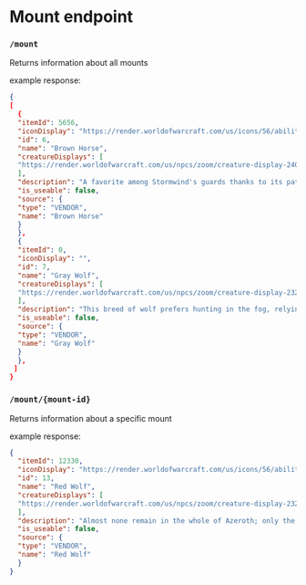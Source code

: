 # Mount endpoint

### `/mount`

Returns information about all mounts

example response:

```json
{
[
  {
  "itemId": 5656,
  "iconDisplay": "https://render.worldofwarcraft.com/us/icons/56/ability_mount_ridinghorse.jpg",
  "id": 6,
  "name": "Brown Horse",
  "creatureDisplays": [
  "https://render.worldofwarcraft.com/us/npcs/zoom/creature-display-2404.jpg"
  ],
  "description": "A favorite among Stormwind's guards thanks to its patience and stamina.",
  "is_useable": false,
  "source": {
  "type": "VENDOR",
  "name": "Brown Horse"
  }
  },
  {
  "itemId": 0,
  "iconDisplay": "",
  "id": 7,
  "name": "Gray Wolf",
  "creatureDisplays": [
  "https://render.worldofwarcraft.com/us/npcs/zoom/creature-display-2320.jpg"
  ],
  "description": "This breed of wolf prefers hunting in the fog, relying on its smoky hide to camouflage it from unsuspecting prey.",
  "is_useable": false,
  "source": {
  "type": "VENDOR",
  "name": "Gray Wolf"
  }
  },
 ] 
}
```

### `/mount/{mount-id}`

Returns information about a specific mount

example response:

```json
{
  "itemId": 12330,
  "iconDisplay": "https://render.worldofwarcraft.com/us/icons/56/ability_mount_blackdirewolf.jpg",
  "id": 13,
  "name": "Red Wolf",
  "creatureDisplays": [
  "https://render.worldofwarcraft.com/us/npcs/zoom/creature-display-2326.jpg"
  ],
  "description": "Almost none remain in the whole of Azeroth; only the most experienced will have seen one.",
  "is_useable": false,
  "source": {
  "type": "VENDOR",
  "name": "Red Wolf"
  }
}
```
